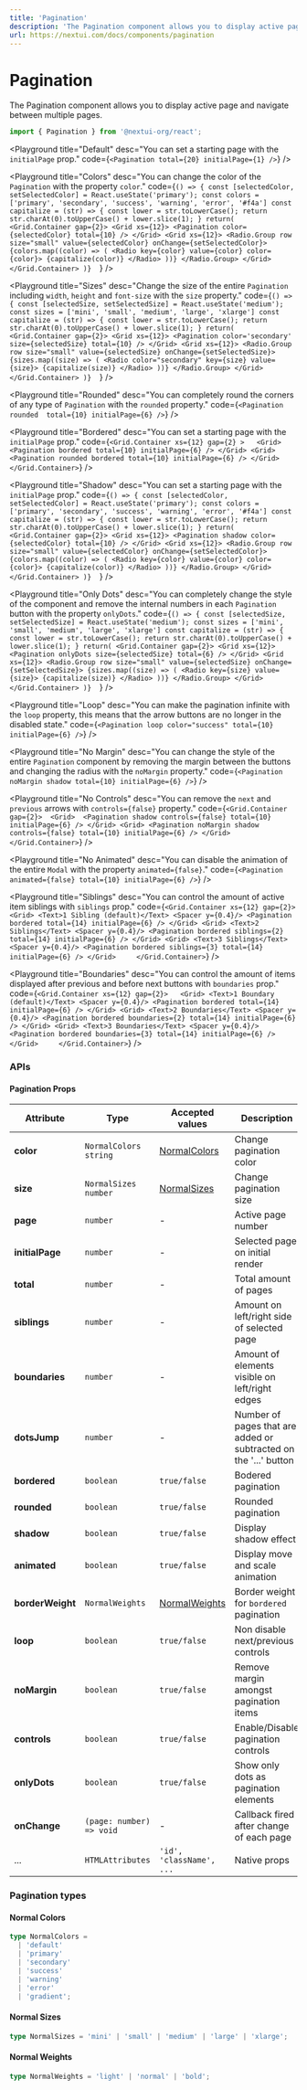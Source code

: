 ```yaml
---
title: 'Pagination'
description: 'The Pagination component allows you to display active page and navigate between multiple pages.'
url: https://nextui.com/docs/components/pagination
---
```


# Pagination

The Pagination component allows you to display active page and navigate between multiple pages.

```jsx
import { Pagination } from '@nextui-org/react';
```

<CarbonAd />

<Playground
  title="Default"
  desc="You can set a starting page with the `initialPage` prop."
  code={`
 <Pagination total={20} initialPage={1} />
`}
/>

<Playground
  title="Colors"
  desc="You can change the color of the `Pagination` with the property `color`."
  code={`
() => {
const [selectedColor, setSelectedColor] = React.useState('primary');
const colors = ['primary', 'secondary', 'success', 'warning', 'error', '#f4a']
const capitalize = (str) => {
  const lower = str.toLowerCase();
  return str.charAt(0).toUpperCase() + lower.slice(1);
}
return(
<Grid.Container gap={2}>
    <Grid xs={12}>
      <Pagination color={selectedColor} total={10} />
    </Grid>
    <Grid xs={12}>
        <Radio.Group row size="small" value={selectedColor} onChange={setSelectedColor}>
            {colors.map((color) => (
                <Radio key={color} value={color} color={color}>
                    {capitalize(color)}
                </Radio>
            ))}
        </Radio.Group>
    </Grid>    
</Grid.Container>
)}  
`}
/>

<Playground
  title="Sizes"
  desc="Change the size of the entire `Pagination` including `width`, `height` and `font-size` with the `size` property."
  code={`
() => {
const [selectedSize, setSelectedSize] = React.useState('medium');
const sizes = ['mini', 'small', 'medium', 'large', 'xlarge']
const capitalize = (str) => {
  const lower = str.toLowerCase();
  return str.charAt(0).toUpperCase() + lower.slice(1);
}
return(
<Grid.Container gap={2}>
    <Grid xs={12}>
      <Pagination color='secondary' size={selectedSize} total={10} />
    </Grid>
    <Grid xs={12}>
        <Radio.Group row size="small" value={selectedSize} onChange={setSelectedSize}>
            {sizes.map((size) => (
                <Radio color="secondary" key={size} value={size}>
                    {capitalize(size)}
                </Radio>
            ))}
        </Radio.Group>
    </Grid>    
</Grid.Container>
)}  
`}
/>

<Playground
  title="Rounded"
  desc="You can completely round the corners of any type of `Pagination` with the `rounded` property."
  code={`
<Pagination rounded  total={10} initialPage={6} />
`}
/>

<Playground
  title="Bordered"
  desc="You can set a starting page with the `initialPage` prop."
  code={`
<Grid.Container xs={12} gap={2} >  
    <Grid>
        <Pagination bordered total={10} initialPage={6} />
    </Grid>
    <Grid>
        <Pagination rounded bordered total={10} initialPage={6} />
    </Grid>
</Grid.Container>
`}
/>

<Playground
  title="Shadow"
  desc="You can set a starting page with the `initialPage` prop."
  code={`
() => {
const [selectedColor, setSelectedColor] = React.useState('primary');
const colors = ['primary', 'secondary', 'success', 'warning', 'error', '#f4a']
const capitalize = (str) => {
  const lower = str.toLowerCase();
  return str.charAt(0).toUpperCase() + lower.slice(1);
}
return(
<Grid.Container gap={2}>
    <Grid xs={12}>
      <Pagination shadow color={selectedColor} total={10} />
    </Grid>
    <Grid xs={12}>
        <Radio.Group row size="small" value={selectedColor} onChange={setSelectedColor}>
            {colors.map((color) => (
                <Radio key={color} value={color} color={color}>
                    {capitalize(color)}
                </Radio>
            ))}
        </Radio.Group>
    </Grid>    
</Grid.Container>
)}  
`}
/>

<Playground
  title="Only Dots"
  desc="You can completely change the style of the component and remove the internal numbers in each `Pagination` button with the property `onlyDots`."
  code={`
() => {
const [selectedSize, setSelectedSize] = React.useState('medium');
const sizes = ['mini', 'small', 'medium', 'large', 'xlarge']
const capitalize = (str) => {
  const lower = str.toLowerCase();
  return str.charAt(0).toUpperCase() + lower.slice(1);
}
return(
<Grid.Container gap={2}>
    <Grid xs={12}>
      <Pagination onlyDots size={selectedSize} total={6} />
    </Grid>
    <Grid xs={12}>
        <Radio.Group row size="small" value={selectedSize} onChange={setSelectedSize}>
            {sizes.map((size) => (
                <Radio key={size} value={size}>
                    {capitalize(size)}
                </Radio>
            ))}
        </Radio.Group>
    </Grid>    
</Grid.Container>
)}  
`}
/>

<Playground
  title="Loop"
  desc="You can make the pagination infinite with the `loop` property, this means that 
  the arrow buttons are no longer in the disabled state."
  code={`
<Pagination loop color="success" total={10} initialPage={6} />
`}
/>

<Playground
  title="No Margin"
  desc="You can change the style of the entire `Pagination` component by removing the 
  margin between the buttons and changing the radius with the `noMargin` property."
  code={`
<Pagination noMargin shadow total={10} initialPage={6} />
`}
/>

<Playground
  title="No Controls"
  desc="You can remove the `next` and `previous` arrows with `controls={false}` property."
  code={`
<Grid.Container gap={2}> 
    <Grid> 
        <Pagination shadow controls={false} total={10} initialPage={6} />
    </Grid>
    <Grid>
        <Pagination noMargin shadow controls={false} total={10} initialPage={6} />
    </Grid>
</Grid.Container>
`}
/>

<Playground
  title="No Animated"
  desc="You can disable the animation of the entire `Modal` with the property `animated={false}`."
  code={`
<Pagination animated={false} total={10} initialPage={6} />
`}
/>

<Playground
  title="Siblings"
  desc="You can control the amount of active item siblings with `siblings` prop."
  code={`
<Grid.Container xs={12} gap={2}>  
    <Grid>
        <Text>1 Sibling (default)</Text>
        <Spacer y={0.4}/>
        <Pagination bordered total={14} initialPage={6} />
    </Grid>
    <Grid>
        <Text>2 Siblings</Text>
        <Spacer y={0.4}/>
        <Pagination bordered siblings={2} total={14} initialPage={6} />
    </Grid>
    <Grid>
        <Text>3 Siblings</Text>
        <Spacer y={0.4}/>
        <Pagination bordered siblings={3} total={14} initialPage={6} />
    </Grid>    
</Grid.Container>
`}
/>

<Playground
  title="Boundaries"
  desc="You can control the amount of items displayed after previous and before next buttons with `boundaries` prop."
  code={`
<Grid.Container xs={12} gap={2}>  
    <Grid>
        <Text>1 Boundary (default)</Text>
        <Spacer y={0.4}/>
        <Pagination bordered total={14} initialPage={6} />
    </Grid>
    <Grid>
        <Text>2 Boundaries</Text>
        <Spacer y={0.4}/>
        <Pagination bordered boundaries={2} total={14} initialPage={6} />
    </Grid>
    <Grid>
        <Text>3 Boundaries</Text>
        <Spacer y={0.4}/>
        <Pagination bordered boundaries={3} total={14} initialPage={6} />
    </Grid>    
</Grid.Container>
`}
/>

<Spacer y={3} />

### APIs

<Spacer y={2} />

#### Pagination Props

| Attribute        | Type                     | Accepted values                  | Description                                                      | Default   |
| ---------------- | ------------------------ | -------------------------------- | ---------------------------------------------------------------- | --------- |
| **color**        | `NormalColors` `string`  | [NormalColors](#normal-colors)   | Change pagination color                                          | `default` |
| **size**         | `NormalSizes` `number`   | [NormalSizes](#normal-sizes)     | Change pagination size                                           | `medium`  |
| **page**         | `number`                 | -                                | Active page number                                               | -         |
| **initialPage**  | `number`                 | -                                | Selected page on initial render                                  | `1`       |
| **total**        | `number`                 | -                                | Total amount of pages                                            | `1`       |
| **siblings**     | `number`                 | -                                | Amount on left/right side of selected page                       | `1`       |
| **boundaries**   | `number`                 | -                                | Amount of elements visible on left/right edges                   | `1`       |
| **dotsJump**     | `number`                 | -                                | Number of pages that are added or subtracted on the '...' button | `5`       |
| **bordered**     | `boolean`                | `true/false`                     | Bodered pagination                                               | `false`   |
| **rounded**      | `boolean`                | `true/false`                     | Rounded pagination                                               | `false`   |
| **shadow**       | `boolean`                | `true/false`                     | Display shadow effect                                            | `false`   |
| **animated**     | `boolean`                | `true/false`                     | Display move and scale animation                                 | `true`    |
| **borderWeight** | `NormalWeights`          | [NormalWeights](#normal-weights) | Border weight for `bordered` pagination                          | `normal`  |
| **loop**         | `boolean`                | `true/false`                     | Non disable next/previous controls                               | `false`   |
| **noMargin**     | `boolean`                | `true/false`                     | Remove margin amongst pagination items                           | `false`   |
| **controls**     | `boolean`                | `true/false`                     | Enable/Disable pagination controls                               | `true`    |
| **onlyDots**     | `boolean`                | `true/false`                     | Show only dots as pagination elements                            | `false`   |
| **onChange**     | `(page: number) => void` | -                                | Callback fired after change of each page                         | -         |
| ...              | `HTMLAttributes`         | `'id', 'className', ...`         | Native props                                                     | -         |

### Pagination types

<Spacer y={1} />

#### Normal Colors

```ts
type NormalColors =
  | 'default'
  | 'primary'
  | 'secondary'
  | 'success'
  | 'warning'
  | 'error'
  | 'gradient';
```

#### Normal Sizes

```ts
type NormalSizes = 'mini' | 'small' | 'medium' | 'large' | 'xlarge';
```

#### Normal Weights

```ts
type NormalWeights = 'light' | 'normal' | 'bold';
```
